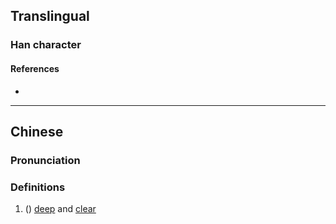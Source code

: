 {{character info/new}}
==Translingual==

===Han character===
{{Han char|rn=85|rad=水|as=23|sn=26|four=36186|canj=EAFC|ids=⿰氵顯}}

====References====
* {{Han ref|kx=0664.210|dkj=18835|dj=1073.100|hdz=31798.130|uh=7066|ud=28774|bh=F96C|bd=63852}}

----

==Chinese==
{{zh-forms}}

===Pronunciation===
{{zh-pron
|m=xiǎn
|c=hin2
|mc=
|oc=
|ma=
|cat=
}}

===Definitions===
{{zh-hanzi}}

# ({{zh-only|灦渙}}) {{lb|zh|of water}} [[deep]] and [[clear]]